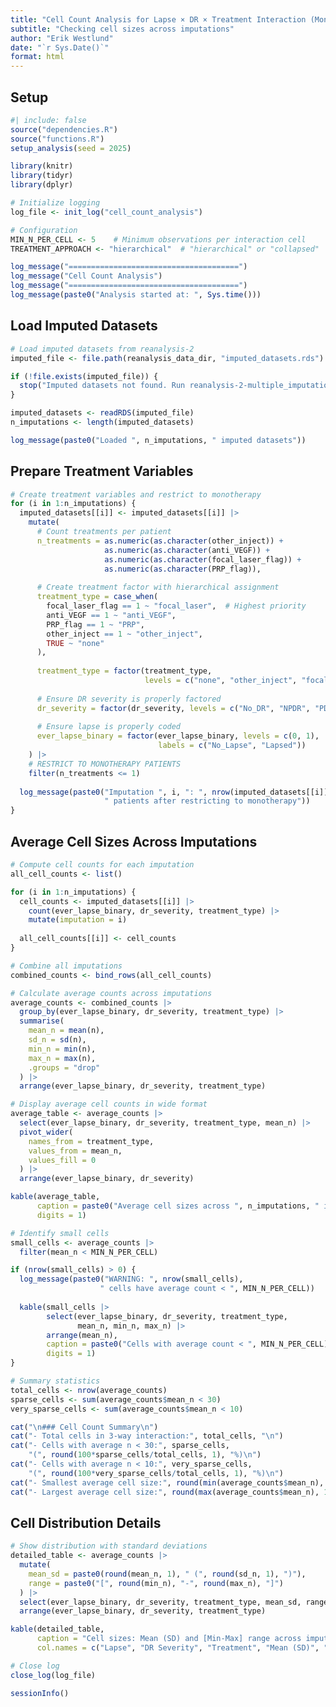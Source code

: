 ```yaml
---
title: "Cell Count Analysis for Lapse × DR × Treatment Interaction (Monotherapy Only)"
subtitle: "Checking cell sizes across imputations"
author: "Erik Westlund"
date: "`r Sys.Date()`"
format: html
---
```


## Setup

```r
#| include: false
source("dependencies.R")
source("functions.R")
setup_analysis(seed = 2025)

library(knitr)
library(tidyr)
library(dplyr)

# Initialize logging
log_file <- init_log("cell_count_analysis")

# Configuration
MIN_N_PER_CELL <- 5    # Minimum observations per interaction cell
TREATMENT_APPROACH <- "hierarchical"  # "hierarchical" or "collapsed"

log_message("======================================")
log_message("Cell Count Analysis")
log_message("======================================")
log_message(paste0("Analysis started at: ", Sys.time()))
```

## Load Imputed Datasets

```r
# Load imputed datasets from reanalysis-2
imputed_file <- file.path(reanalysis_data_dir, "imputed_datasets.rds")

if (!file.exists(imputed_file)) {
  stop("Imputed datasets not found. Run reanalysis-2-multiple_imputation.qmd first.")
}

imputed_datasets <- readRDS(imputed_file)
n_imputations <- length(imputed_datasets)

log_message(paste0("Loaded ", n_imputations, " imputed datasets"))
```

## Prepare Treatment Variables

```r
# Create treatment variables and restrict to monotherapy
for (i in 1:n_imputations) {
  imputed_datasets[[i]] <- imputed_datasets[[i]] |>
    mutate(
      # Count treatments per patient
      n_treatments = as.numeric(as.character(other_inject)) + 
                     as.numeric(as.character(anti_VEGF)) + 
                     as.numeric(as.character(focal_laser_flag)) + 
                     as.numeric(as.character(PRP_flag)),
      
      # Create treatment factor with hierarchical assignment
      treatment_type = case_when(
        focal_laser_flag == 1 ~ "focal_laser",  # Highest priority
        anti_VEGF == 1 ~ "anti_VEGF",
        PRP_flag == 1 ~ "PRP",
        other_inject == 1 ~ "other_inject",
        TRUE ~ "none"
      ),
      
      treatment_type = factor(treatment_type,
                              levels = c("none", "other_inject", "focal_laser", "PRP", "anti_VEGF")),
      
      # Ensure DR severity is properly factored
      dr_severity = factor(dr_severity, levels = c("No_DR", "NPDR", "PDR")),
      
      # Ensure lapse is properly coded
      ever_lapse_binary = factor(ever_lapse_binary, levels = c(0, 1),
                                 labels = c("No_Lapse", "Lapsed"))
    ) |>
    # RESTRICT TO MONOTHERAPY PATIENTS
    filter(n_treatments <= 1)
  
  log_message(paste0("Imputation ", i, ": ", nrow(imputed_datasets[[i]]), 
                     " patients after restricting to monotherapy"))
}
```

## Average Cell Sizes Across Imputations

```r
# Compute cell counts for each imputation
all_cell_counts <- list()

for (i in 1:n_imputations) {
  cell_counts <- imputed_datasets[[i]] |>
    count(ever_lapse_binary, dr_severity, treatment_type) |>
    mutate(imputation = i)
  
  all_cell_counts[[i]] <- cell_counts
}

# Combine all imputations
combined_counts <- bind_rows(all_cell_counts)

# Calculate average counts across imputations
average_counts <- combined_counts |>
  group_by(ever_lapse_binary, dr_severity, treatment_type) |>
  summarise(
    mean_n = mean(n),
    sd_n = sd(n),
    min_n = min(n),
    max_n = max(n),
    .groups = "drop"
  ) |>
  arrange(ever_lapse_binary, dr_severity, treatment_type)

# Display average cell counts in wide format
average_table <- average_counts |>
  select(ever_lapse_binary, dr_severity, treatment_type, mean_n) |>
  pivot_wider(
    names_from = treatment_type,
    values_from = mean_n,
    values_fill = 0
  ) |>
  arrange(ever_lapse_binary, dr_severity)

kable(average_table,
      caption = paste0("Average cell sizes across ", n_imputations, " imputations (monotherapy only)"),
      digits = 1)

# Identify small cells
small_cells <- average_counts |> 
  filter(mean_n < MIN_N_PER_CELL)

if (nrow(small_cells) > 0) {
  log_message(paste0("WARNING: ", nrow(small_cells), 
                    " cells have average count < ", MIN_N_PER_CELL))
  
  kable(small_cells |> 
        select(ever_lapse_binary, dr_severity, treatment_type, 
               mean_n, min_n, max_n) |>
        arrange(mean_n),
        caption = paste0("Cells with average count < ", MIN_N_PER_CELL),
        digits = 1)
}

# Summary statistics
total_cells <- nrow(average_counts)
sparse_cells <- sum(average_counts$mean_n < 30)
very_sparse_cells <- sum(average_counts$mean_n < 10)

cat("\n### Cell Count Summary\n")
cat("- Total cells in 3-way interaction:", total_cells, "\n")
cat("- Cells with average n < 30:", sparse_cells, 
    "(", round(100*sparse_cells/total_cells, 1), "%)\n")
cat("- Cells with average n < 10:", very_sparse_cells,
    "(", round(100*very_sparse_cells/total_cells, 1), "%)\n")
cat("- Smallest average cell size:", round(min(average_counts$mean_n), 1), "\n")
cat("- Largest average cell size:", round(max(average_counts$mean_n), 1), "\n")
```

## Cell Distribution Details

```r
# Show distribution with standard deviations
detailed_table <- average_counts |>
  mutate(
    mean_sd = paste0(round(mean_n, 1), " (", round(sd_n, 1), ")"),
    range = paste0("[", round(min_n), "-", round(max_n), "]")
  ) |>
  select(ever_lapse_binary, dr_severity, treatment_type, mean_sd, range) |>
  arrange(ever_lapse_binary, dr_severity, treatment_type)

kable(detailed_table,
      caption = "Cell sizes: Mean (SD) and [Min-Max] range across imputations",
      col.names = c("Lapse", "DR Severity", "Treatment", "Mean (SD)", "Range"))
```

```r
# Close log
close_log(log_file)

sessionInfo()
```